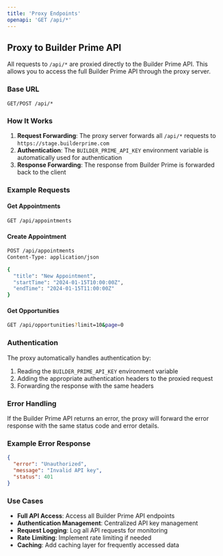 ```yaml
---
title: 'Proxy Endpoints'
openapi: 'GET /api/*'
---
```


## Proxy to Builder Prime API

All requests to `/api/*` are proxied directly to the Builder Prime API. This allows you to access the full Builder Prime API through the proxy server.

### Base URL

```
GET/POST /api/*
```

### How It Works

1. **Request Forwarding**: The proxy server forwards all `/api/*` requests to `https://stage.builderprime.com`
2. **Authentication**: The `BUILDER_PRIME_API_KEY` environment variable is automatically used for authentication
3. **Response Forwarding**: The response from Builder Prime is forwarded back to the client

### Example Requests

#### Get Appointments

```bash
GET /api/appointments
```

#### Create Appointment

```bash
POST /api/appointments
Content-Type: application/json

{
  "title": "New Appointment",
  "startTime": "2024-01-15T10:00:00Z",
  "endTime": "2024-01-15T11:00:00Z"
}
```

#### Get Opportunities

```bash
GET /api/opportunities?limit=10&page=0
```

### Authentication

The proxy automatically handles authentication by:

1. Reading the `BUILDER_PRIME_API_KEY` environment variable
2. Adding the appropriate authentication headers to the proxied request
3. Forwarding the response with the same headers

### Error Handling

If the Builder Prime API returns an error, the proxy will forward the error response with the same status code and error details.

### Example Error Response

```json
{
  "error": "Unauthorized",
  "message": "Invalid API key",
  "status": 401
}
```

### Use Cases

- **Full API Access**: Access all Builder Prime API endpoints
- **Authentication Management**: Centralized API key management
- **Request Logging**: Log all API requests for monitoring
- **Rate Limiting**: Implement rate limiting if needed
- **Caching**: Add caching layer for frequently accessed data
